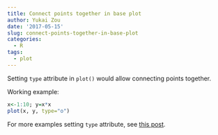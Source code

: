 ```yaml
---
title: Connect points together in base plot
author: Yukai Zou
date: '2017-05-15'
slug: connect-points-together-in-base-plot
categories:
  - R
tags:
  - plot
---
```


Setting `type` attribute in `plot()` would allow connecting points together.

Working example:

```r
x<-1:10; y=x*x
plot(x, y, type="o")
```

For more examples setting `type` attribute, see [this post](http://www.sthda.com/english/wiki/generic-plot-types-in-r-software).